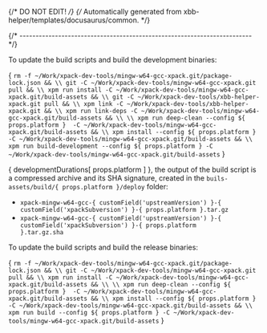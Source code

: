 {/* DO NOT EDIT! */}
{/* Automatically generated from xbb-helper/templates/docusaurus/common. */}




{/* ------------------------------------------------------------------------ */}

To update the build scripts and build the development binaries:

<CodeBlock language="sh"> {
`rm -f ~/Work/xpack-dev-tools/mingw-w64-gcc-xpack.git/package-lock.json && \\
git -C ~/Work/xpack-dev-tools/mingw-w64-gcc-xpack.git pull && \\
xpm run install -C ~/Work/xpack-dev-tools/mingw-w64-gcc-xpack.git/build-assets && \\
git -C ~/Work/xpack-dev-tools/xbb-helper-xpack.git pull && \\
xpm link -C ~/Work/xpack-dev-tools/xbb-helper-xpack.git && \\
xpm run link-deps -C ~/Work/xpack-dev-tools/mingw-w64-gcc-xpack.git/build-assets && \\
\\
xpm run deep-clean --config ${ props.platform }  -C ~/Work/xpack-dev-tools/mingw-w64-gcc-xpack.git/build-assets && \\
xpm install --config ${ props.platform } -C ~/Work/xpack-dev-tools/mingw-w64-gcc-xpack.git/build-assets && \\
xpm run build-development --config ${ props.platform } -C ~/Work/xpack-dev-tools/mingw-w64-gcc-xpack.git/build-assets`
} </CodeBlock>

{ developmentDurations[ props.platform ] }, the output of the build script is a compressed
archive and its SHA signature, created in
the <code>buils-assets/build/{ props.platform }/deploy</code> folder:

* <code>xpack-mingw-w64-gcc-{ customField('upstreamVersion') }-{ customField('xpackSubversion') }-{ props.platform }.tar.gz</code>
* <code>xpack-mingw-w64-gcc-{ customField('upstreamVersion') }-{ customField('xpackSubversion') }-{ props.platform }.tar.gz.sha</code>

To update the build scripts and build the release binaries:

<CodeBlock language="sh"> {
`rm -f ~/Work/xpack-dev-tools/mingw-w64-gcc-xpack.git/package-lock.json && \\
git -C ~/Work/xpack-dev-tools/mingw-w64-gcc-xpack.git pull && \\
xpm run install -C ~/Work/xpack-dev-tools/mingw-w64-gcc-xpack.git/build-assets && \\
\\
xpm run deep-clean --config ${ props.platform }  -C ~/Work/xpack-dev-tools/mingw-w64-gcc-xpack.git/build-assets && \\
xpm install --config ${ props.platform } -C ~/Work/xpack-dev-tools/mingw-w64-gcc-xpack.git/build-assets && \\
xpm run build --config ${ props.platform } -C ~/Work/xpack-dev-tools/mingw-w64-gcc-xpack.git/build-assets`
} </CodeBlock>
